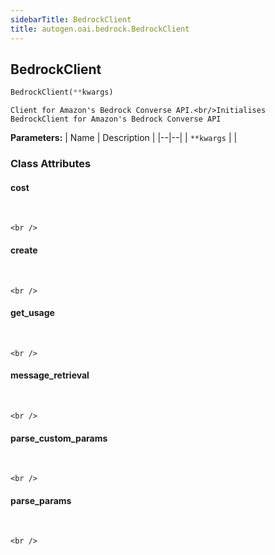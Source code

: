 ```yaml
---
sidebarTitle: BedrockClient
title: autogen.oai.bedrock.BedrockClient
---
```

<h2 id="autogen.oai.bedrock.BedrockClient" class="doc doc-heading">
    <code class="doc-symbol doc-symbol-heading doc-symbol-class"></code>
    <span class="doc doc-object-name doc-class-name">BedrockClient</span>
</h2>

```python
BedrockClient(**kwargs)
```

    Client for Amazon's Bedrock Converse API.<br/>Initialises BedrockClient for Amazon's Bedrock Converse API

<b>Parameters:</b>
| Name | Description |
|--|--|
| `**kwargs` |  |

### Class Attributes

<code class="doc-symbol doc-symbol-heading doc-symbol-attribute"></code>
#### cost
<br />

    <br />

<code class="doc-symbol doc-symbol-heading doc-symbol-attribute"></code>
#### create
<br />

    <br />

<code class="doc-symbol doc-symbol-heading doc-symbol-attribute"></code>
#### get_usage
<br />

    <br />

<code class="doc-symbol doc-symbol-heading doc-symbol-attribute"></code>
#### message_retrieval
<br />

    <br />

<code class="doc-symbol doc-symbol-heading doc-symbol-attribute"></code>
#### parse_custom_params
<br />

    <br />

<code class="doc-symbol doc-symbol-heading doc-symbol-attribute"></code>
#### parse_params
<br />

    <br />